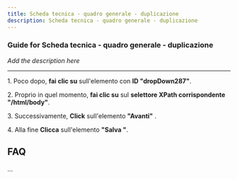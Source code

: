 ```yaml
---
title: Scheda tecnica - quadro generale - duplicazione
description: Scheda tecnica - quadro generale - duplicazione
---
```


### Guide for Scheda tecnica - quadro generale - duplicazione

*Add the description here*

___

1\. Poco dopo, **fai clic su** sull'elemento con **ID "dropDown287"**.  
  
2\. Proprio in quel momento, **fai clic su** sul **selettore XPath corrispondente "/html/body"**.  
  
3\. Successivamente, **Click** sull'elemento **"Avanti"** .  
  
4\. Alla fine **Clicca** sull'elemento **"Salva "**.

FAQ
---

...